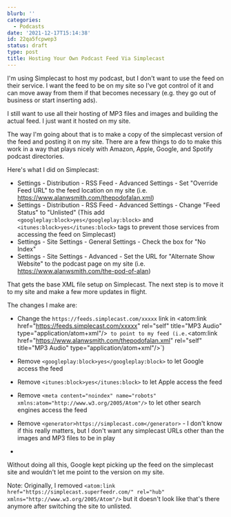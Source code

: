 ```yaml
---
blurb: ''
categories:
  - Podcasts
date: '2021-12-17T15:14:38'
id: 22qa5fcpwep3
status: draft
type: post
title: Hosting Your Own Podcast Feed Via Simplecast
---
```


I'm using Simplecast to host my podcast, but I don't want to use the feed on their service. I want the feed to be on my site so I've got control of it and can move away from them if that becomes necessary (e.g. they go out of business or start inserting ads). 

I still want to use all their hosting of MP3 files and images and building the actual feed. I just want it hosted on my site. 

The way I'm going about that is to make a copy of the simplecast version of the feed and posting it on my site. There are a few things to do to make this work in a way that plays nicely with Amazon, Apple, Google, and Spotify podcast directories. 

Here's what I did on Simplecast:

- Settings - Distribution - RSS Feed - Advanced Settings - Set "Override Feed URL" to the feed location on my site (i.e. https://www.alanwsmith.com/thepodofalan.xml)
- Settings - Distribution - RSS Feed - Advanced Settings - Change "Feed Status" to "Unlisted" (This add `<googleplay:block>yes</googleplay:block>` and `<itunes:block>yes</itunes:block>` tags to prevent those services from accessing the feed on Simplecast)
- Settings - Site Settings - General Settings - Check the box for "No Index"
- Settings - Site Settings - Advanced - Set the URL for "Alternate Show Website" to the podcast page on my site (i.e. https://www.alanwsmith.com/the-pod-of-alan)

That gets the base XML file setup on Simplecast. The next step is to move it to my site and make a few more updates in flight. 

The changes I make are:

- Change the `https://feeds.simplecast.com/xxxxx` link in <atom:link href="https://feeds.simplecast.com/xxxxx" rel="self" title="MP3 Audio" type="application/atom+xml"/>` to point to my feed (i.e.`<atom:link href="https://www.alanwsmith.com/thepodofalan.xml" rel="self" title="MP3 Audio" type="application/atom+xml"/>`)
- Remove `<googleplay:block>yes</googleplay:block>` to let Google access the feed
- Remove `<itunes:block>yes</itunes:block>` to let Apple access the feed
- Remove `<meta content="noindex" name="robots" xmlns:atom="http://www.w3.org/2005/Atom"/>` to let other search engines access the feed
- Remove `<generator>https://simplecast.com</generator>` - I don't know if this really matters, but I don't want any simplecast URLs other than the images and MP3 files to be in play

- 



Without doing all this, Google kept picking up the feed on the simplecast site and wouldn't let me point to the version on my site. 





Note: Originally, I removed `<atom:link href="https://simplecast.superfeedr.com/" rel="hub" xmlns="http://www.w3.org/2005/Atom"/>` but it doesn't look like that's there anymore after switching the site to unlisted. 



